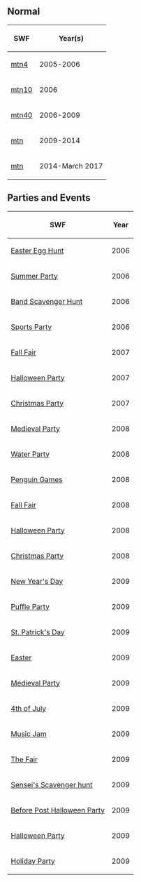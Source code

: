 {{CPW|Ski Hill}}

==Normal==
{|class="wikitable" style="margin: 1em auto;"
!SWF!!Year(s)
|-
|[[Media:ArtworkRoomsMtn4.swf|mtn4]]||2005-2006
|-
|[[Media:ArtworkRoomsMtn10.swf|mtn10]]||2006
|-
|[[Media:ArtworkRoomsMtn40.swf|mtn40]]||2006-2009
|-
|[[Media:RoomsMtn-January2010.swf|mtn]]||2009-2014
|-
|[[Media:RoomsMtn-May2015.swf|mtn]]||2014-March 2017
|}

==Parties and Events==
{|class="wikitable" style="margin: 1em auto;"
!SWF!!Year
|-
|[[Media:ArtworkRooms0416Mtn10.swf|Easter Egg Hunt]]||2006
|-
|[[Media:ArtworkRooms0516Mtn11.swf|Summer Party]]||2006
|-
|[[Media:ArtworkRooms0721Mtn10.swf|Band Scavenger Hunt]]||2006
|-
|[[Media:ArtworkRoomsMtn12.swf|Sports Party]]||2006
|-
|[[Media:RoomsMtn-FallFair2007.swf|Fall Fair]]||2007
|-
|[[Media:RoomsMtn-HalloweenParty2007.swf|Halloween Party]]||2007
|-
|[[Media:RoomsMtn-ChristmasParty2007.swf|Christmas Party]]||2007
|-
|[[Media:Rooms0516Mtn50.swf|Medieval Party]]||2008
|-
|[[Media:WPSkiHill.swf|Water Party]]||2008
|-
|[[Media:PGSkiHill.swf|Penguin Games]]||2008
|-
|[[Media:FFSkiHill.swf|Fall Fair]]||2008
|-
|[[Media:HPSkiHill.swf|Halloween Party]]||2008
|-
|[[Media:RoomsMtn-ChristmasParty2008.swf|Christmas Party]]||2008
|-
|[http://archives.clubpenguinwiki.info/swf.cpcheats.info/rooms/2009/fireworks_july_2009/mtn.swf New Year's Day]||2009
|-
|[http://archives.clubpenguinwiki.info/swf.cpcheats.info/rooms/2009/puffle_party_febuary_2009/0220mtn.swf Puffle Party]||2009
|-
|[http://archives.clubpenguinwiki.info/swf.cpcheats.info/rooms/2009/st_patricks_party_2009/20090313_mtn.swf St. Patrick's Day]||2009
|-
|[http://archives.clubpenguinwiki.info/swf.cpcheats.info/rooms/2009/easter_party_2009/mtn.swf Easter]||2009
|-
|[http://archives.clubpenguinwiki.info/swf.cpcheats.info/rooms/2009/medieval_party_2009/mtn.swf Medieval Party]||2009
|-
|[http://archives.clubpenguinwiki.info/swf.cpcheats.info/rooms/2009/fireworks_july_2009/mtn.swf 4th of July]||2009
|-
|[http://archives.clubpenguinwiki.info/swf.cpcheats.info/rooms/2009/music_jam_july_2009/mtn.swf Music Jam]||2009
|-
|[http://archives.clubpenguinwiki.info/swf.cpcheats.info/rooms/2009/the_fair_september_2009/mtn.swf The Fair]||2009
|-
|[http://archives.clubpenguinwiki.info/swf.cpcheats.info/rooms/2009/senseis_scavenger_hunt_september_2009/mtn.swf Sensei's Scavenger hunt]||2009
|-
|[http://archives.clubpenguinwiki.info/swf.cpcheats.info/rooms/2009/storm_october_2009/mtn.swf Before Post Halloween Party]||2009
|-
|[http://archives.clubpenguinwiki.info/swf.cpcheats.info/rooms/2009/halloween_october_2009/mtn.swf Halloween Party]||2009
|-
|[http://archives.clubpenguinwiki.info/swf.cpcheats.info/rooms/2009/christmas_december_2009/main_party/rooms/mtn.swf Holiday Party]||2009
|}

{{Places}}
